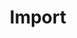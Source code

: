 ---
title: Import
description: Plugins and configuration settings that can improve the developer experience when working with Tailwind CSS.
---